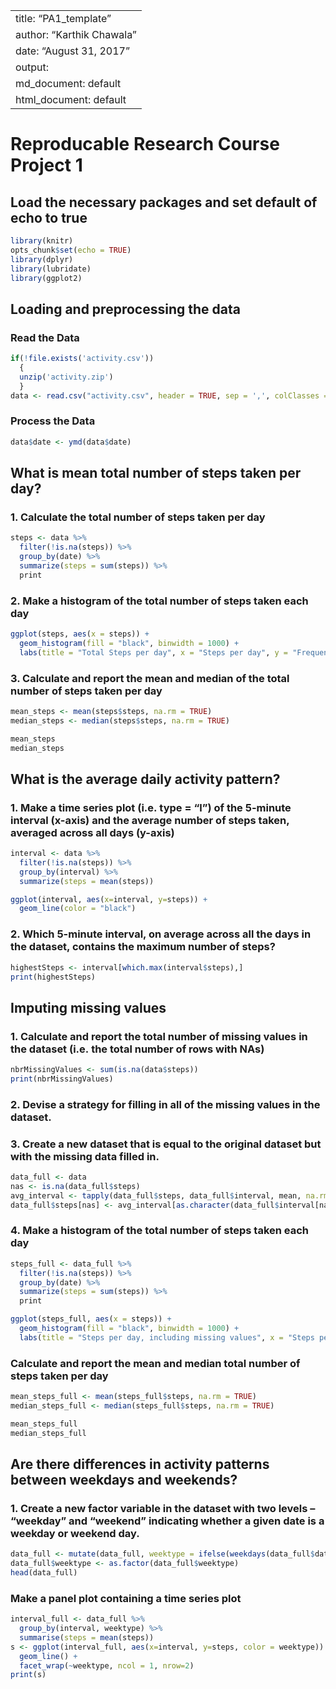 
---
title: "PA1_template"
author: "Karthik Chawala"
date: "August 31, 2017"
output:
  md_document: default
  html_document: default
---


# Reproducable Research Course Project 1



## Load the necessary packages and set default of echo to true

```{r}
library(knitr)
opts_chunk$set(echo = TRUE)
library(dplyr)
library(lubridate)
library(ggplot2)
```


## Loading and preprocessing the data

### Read the Data
```{r}
if(!file.exists('activity.csv'))
  {
  unzip('activity.zip')
  }
data <- read.csv("activity.csv", header = TRUE, sep = ',', colClasses = c("numeric", "character", "integer"))
```

### Process the Data
```{r}
data$date <- ymd(data$date)
```



## What is mean total number of steps taken per day?

### 1. Calculate the total number of steps taken per day
```{r}
steps <- data %>%
  filter(!is.na(steps)) %>%
  group_by(date) %>%
  summarize(steps = sum(steps)) %>%
  print
```

### 2. Make a histogram of the total number of steps taken each day
```{r}
ggplot(steps, aes(x = steps)) +
  geom_histogram(fill = "black", binwidth = 1000) +
  labs(title = "Total Steps per day", x = "Steps per day", y = "Frequency")
```

### 3. Calculate and report the mean and median of the total number of steps taken per day
```{r}
mean_steps <- mean(steps$steps, na.rm = TRUE)
median_steps <- median(steps$steps, na.rm = TRUE)

mean_steps
median_steps
```




## What is the average daily activity pattern?

### 1. Make a time series plot (i.e. type = "l") of the 5-minute interval (x-axis) and the average number of steps taken, averaged across all days (y-axis)
```{r}
interval <- data %>%
  filter(!is.na(steps)) %>%
  group_by(interval) %>%
  summarize(steps = mean(steps))

ggplot(interval, aes(x=interval, y=steps)) +
  geom_line(color = "black")
```

### 2. Which 5-minute interval, on average across all the days in the dataset, contains the maximum number of steps?
```{r}
highestSteps <- interval[which.max(interval$steps),]
print(highestSteps)
```




## Imputing missing values

### 1. Calculate and report the total number of missing values in the dataset (i.e. the total number of rows with NAs)
```{r}
nbrMissingValues <- sum(is.na(data$steps))
print(nbrMissingValues)
```


### 2. Devise a strategy for filling in all of the missing values in the dataset. 

### 3. Create a new dataset that is equal to the original dataset but with the missing data filled in.
```{r}
data_full <- data
nas <- is.na(data_full$steps)
avg_interval <- tapply(data_full$steps, data_full$interval, mean, na.rm=TRUE, simplify=TRUE)
data_full$steps[nas] <- avg_interval[as.character(data_full$interval[nas])]
```

### 4. Make a histogram of the total number of steps taken each day
```{r}
steps_full <- data_full %>%
  filter(!is.na(steps)) %>%
  group_by(date) %>%
  summarize(steps = sum(steps)) %>%
  print

ggplot(steps_full, aes(x = steps)) +
  geom_histogram(fill = "black", binwidth = 1000) +
  labs(title = "Steps per day, including missing values", x = "Steps per day", y = "Frequency")
```

### Calculate and report the mean and median total number of steps taken per day
```{r}
mean_steps_full <- mean(steps_full$steps, na.rm = TRUE)
median_steps_full <- median(steps_full$steps, na.rm = TRUE)

mean_steps_full
median_steps_full

```



## Are there differences in activity patterns between weekdays and weekends?

### 1. Create a new factor variable in the dataset with two levels – “weekday” and “weekend” indicating whether a given date is a weekday or weekend day.
```{r}
data_full <- mutate(data_full, weektype = ifelse(weekdays(data_full$date) == "Saturday" | weekdays(data_full$date) == "Sunday", "weekend", "weekday"))
data_full$weektype <- as.factor(data_full$weektype)
head(data_full)
```

### Make a panel plot containing a time series plot
```{r}
interval_full <- data_full %>%
  group_by(interval, weektype) %>%
  summarise(steps = mean(steps))
s <- ggplot(interval_full, aes(x=interval, y=steps, color = weektype)) +
  geom_line() +
  facet_wrap(~weektype, ncol = 1, nrow=2)
print(s)
```
